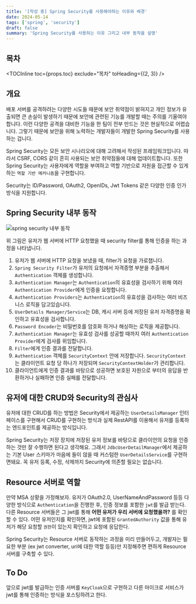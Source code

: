 ```yaml
---
title: '[작성 중] Spring Security를 사용해야하는 이유와 배경'
date: 2024-05-14
tags: ['spring', 'security']
draft: false
summary: 'Spring Security를 사용하는 이유 그리고 내부 동작을 설명'
---
```


## 목차

<TOCInline toc={props.toc} exclude="목차" toHeading={(2, 3)} />

## 개요

배포 서버를 공격하려는 다양한 시도들 때문에 보안 취약점이 밝혀지고
개인 정보가 유출되면 큰 손실이 발생하기 때문에 보안에 관련된 기능를 개발할 때는 주의를 기울여야합니다.
이런 다양한 공격을 대비한 기능을 한 팀이 전부 만드는 것은 현실적으로 어렵습니다.
그렇기 때문에 보안을 위해 노력하는 개발자들이 개발한 Spring Security를 사용하는 겁니다.

Spring Security는 모든 보안 시나리오에 대해 고려해서 작성된 프레임워크입니다.
따라서 CSRF, CORS 같이 흔히 사용되는 보안 취약점들에 대해 업데이트합니다.
또한 Spring Security는 사용자에게 역할을 부여하고 역할 기반으로 자원을 접근할 수 있게하는 `역할 기반 메커니즘`을 구현합니다.

Security는 ID/Password, OAuth2, OpenIDs, Jwt Tokens 같은 다양한 인증 인가 방식을 지원합니다.

## Spring Security 내부 동작

<img src="/static/images/security/security-internal-flow.png" alt="spring security 내부 동작" />

위 그림은 유저가 웹 서버에 HTTP 요청했을 때 security filter를 통해 인증을 하는 과정을 나타냅니다.

1. 유저가 웹 서버에 HTTP 요청을 보냈을 때, filter가 요청을 가로챕니다.
2. `Spring Security Filter`가 유저의 요청에서 자격증명 부분을 추출해서 `Authentication` 객체를 생성합니다.
3. `Authentication Manager`는 `Authentication`의 유효성을 검사하기 위해 여러 `Authentication Provider`에게 인증을 요청합니다.
4. `Authentication Providers`는 `Authentication`의 유효성을 검사하는 여러 비즈니스 로직을 담고있습니다.
5. `UserDetails Manager/Service`는 DB, 캐시 서버 등에 저장된 유저 자격증명을 확인하고 유효성을 검사합니다.
6. `Password Encoder`는 비밀번호를 암호화 하거나 해싱하는 로직을 제공합니다.
7. `Authentication Manager`는 유효성 검사를 성공할 때까지 여러 `Authentication Provider`에게 검사를 위임합니다.
8. `Filter`에게 인증 결과를 전달합니다.
9. `Authentication` 객체를 `SecurityContext` 안에 저장합니다. `SecurityContext`는 클라이언트 요청 당 하나가 저장되며 `SecurityContextHolder`가 관리합니다.
10. 클라이언트에게 인증 결과를 바탕으로 성공하면 보호된 자원으로 부터의 응답을 반환하거나 실패하면 인증 실패를 전달합니다.

## 유저에 대한 CRUD와 Security의 관심사

유저에 대한 CRUD를 하는 방법은 Security에서 제공하는 `UserDetailsManager` 인터페이스를 구현해서 CRUD를 구현하는 방식과
실제 RestAPI를 이용해서 유저를 등록하는 엔드포인트를 제공하는 방식입니다.

Spring Security는 저장 장치에 저장된 유저 정보를 바탕으로 클라이언의 요청을 인증하는 것만 잘 수행하면 된다고 생각해요.
그래서 `JdbcUserDetailManager`에서 제공하는 기본 User 스키마가 마음에 들이 않을 때 커스텀한 `UserDetailsService`를 구현하면돼요.
꼭 유저 등록, 수정, 삭제까지 Security에 의존할 필요는 없습니다.

## Resource 서버로 역할

만약 MSA 상황을 가정해보자. 유저가 OAuth2.0, UserNameAndPassword 등등 다양한 방식으로 `Authentication`을 진행한 후,
인증 정보를 포함한 `jwt`를 발급 받는다. 다른 Resource 서버들은 그 jwt를 통해 **어떤 유저가 우리 서버에 요청했을까?** 를 확인할 수 있다.
어떤 유저인지를 확인하면, jwt에 포함된 `GrantedAuthority` 값을 통해 유저가 해당 요청할 `권한`이 있는지 확인하고 요청에 응답한다.

Spring Security는 Resource 서버로 동작하는 과정을 미리 만들어두고, 개발자는 필요한 부분 (ex jwt converter, uri에 대한 역할 등등)만 지정해주면 편하게 Resource 서버를 구축할 수 있다.

## To Do

앞으로 jwt를 발급하는 인증 서버를 `KeyCloak`으로 구현하고 다른 마이크로 서비스가 jwt를 통해 인증하는 방식을 포스팅하려고 한다.
